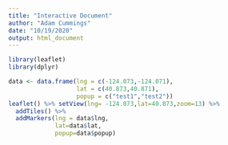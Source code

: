```yaml
---
title: "Interactive Document"
author: "Adam Cummings"
date: "10/19/2020"
output: html_document
---
```


```r
library(leaflet)
library(dplyr)
```

```r
data <- data.frame(lng = c(-124.073,-124.071),
                   lat = c(40.873,40.871),
                   popup = c("test1","test2"))
leaflet() %>% setView(lng= -124.073,lat=40.873,zoom=13) %>%
  addTiles() %>%
  addMarkers(lng = data$lng,
             lat=data$lat,
             popup=data$popup)
```
